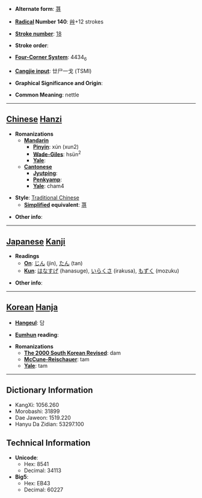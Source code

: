 * '''Alternate form''': [[荨]]

* '''[[Wiktionary:Chinese radical index| Radical]] Number 140''': [[Wiktionary:Chinese radical index 艸|艸]]+12 strokes

* '''[[Wiktionary:Chinese total strokes index|Stroke number]]''': [[Wiktionary:Chinese total strokes index 18|18]]

* '''Stroke order''': 

* '''[[Wiktionary:Chinese four corner index|Four-Corner System]]''': 4434<sub>6</sub>

* '''[[Wiktionary:Chinese Cangjie index|Cangjie input]]''': 廿尸一戈 (TSMI)

* '''Graphical Significance and Origin''': 

* '''Common Meaning''': nettle

----

== [[Chinese]] [[Hanzi]] ==

* '''Romanizations'''
** '''[[Mandarin]]'''
*** '''[[Pinyin]]''': xún (xun2)
*** '''[[Wade-Giles]]''': hsün<sup>2</sup>
*** '''[[Yale]]''': 
** '''[[Cantonese]]'''
*** '''[[Jyutping]]''':
*** '''[[Penkyamp]]''': 
*** '''[[Yale]]''': cham4

* '''Style''': [[Traditional Chinese]] 
** '''[[Simplified Chinese|Simplified]] equivalent''': [[荨]]

* '''Other info''': 

----

== [[Japanese]] [[Kanji]] ==

* '''Readings'''
** '''[[On]]''': [[じん]] (jin), [[たん]] (tan)
** '''[[Kun]]''': [[はなすげ]] (hanasuge), [[いらくさ]] (irakusa), [[もずく]] (mozuku)

* '''Other info''':  

----

== [[Korean]] [[Hanja]] ==

* '''[[Hangeul]]''': 담

* '''[[Eumhun]] reading''': 

* '''Romanizations'''
** '''[[The 2000 South Korean Revised Romanization|The 2000 South Korean Revised]]''': dam
** '''[[McCune-Reischauer]]''': tam
** '''[[Yale]]''': tam

----

== Dictionary Information ==

* KangXi: 1056.260
* Morobashi: 31899
* Dae Jaweon: 1519.220
* Hanyu Da Zidian: 53297.100

== Technical Information ==

* '''Unicode''':
** Hex: 8541
** Decimal: 34113
* '''Big5''':
** Hex: EB43
** Decimal: 60227